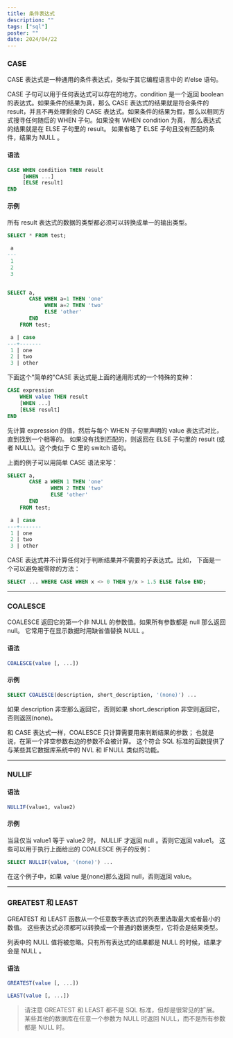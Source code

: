```yaml
---
title: 条件表达式
description: ""
tags: ["sql"]
poster: ""
date: 2024/04/22
---
```


### CASE

CASE 表达式是一种通用的条件表达式，类似于其它编程语言中的 if/else 语句。

CASE 子句可以用于任何表达式可以存在的地方。condition 是一个返回 boolean 的表达式。如果条件的结果为真，那么 CASE 表达式的结果就是符合条件的 result，并且不再处理剩余的 CASE 表达式。如果条件的结果为假，那么以相同方式搜寻任何随后的 WHEN 子句。如果没有 WHEN condition 为真， 那么表达式的结果就是在 ELSE 子句里的 result。 如果省略了 ELSE 子句且没有匹配的条件，结果为 NULL 。

#### 语法

```sql
CASE WHEN condition THEN result
     [WHEN ...]
     [ELSE result]
END
```

#### 示例

所有 result 表达式的数据的类型都必须可以转换成单一的输出类型。

```sql
SELECT * FROM test;

 a
---
 1
 2
 3


SELECT a,
       CASE WHEN a=1 THEN 'one'
            WHEN a=2 THEN 'two'
            ELSE 'other'
       END
    FROM test;

 a | case
---+-------
 1 | one
 2 | two
 3 | other
```

下面这个"简单的"CASE 表达式是上面的通用形式的一个特殊的变种：

```sql
CASE expression
    WHEN value THEN result
    [WHEN ...]
    [ELSE result]
END
```

先计算 expression 的值，然后与每个 WHEN 子句里声明的 value 表达式对比，直到找到一个相等的。 如果没有找到匹配的，则返回在 ELSE 子句里的 result (或者 NULL)。这个类似于 C 里的 switch 语句。

上面的例子可以用简单 CASE 语法来写：

```sql
SELECT a,
       CASE a WHEN 1 THEN 'one'
              WHEN 2 THEN 'two'
              ELSE 'other'
       END
    FROM test;

 a | case
---+-------
 1 | one
 2 | two
 3 | other
```

CASE 表达式并不计算任何对于判断结果并不需要的子表达式。比如， 下面是一个可以避免被零除的方法：

```sql
SELECT ... WHERE CASE WHEN x <> 0 THEN y/x > 1.5 ELSE false END;
```

---

### COALESCE

COALESCE 返回它的第一个非 NULL 的参数值。如果所有参数都是 null 那么返回 null。 它常用于在显示数据时用缺省值替换 NULL 。

#### 语法

```sql
COALESCE(value [, ...])
```

#### 示例

```sql
SELECT COALESCE(description, short_description, '(none)') ...
```

如果 description 非空那么返回它，否则如果 short_description 非空则返回它， 否则返回(none)。

和 CASE 表达式一样，COALESCE 只计算需要用来判断结果的参数； 也就是说，在第一个非空参数右边的参数不会被计算。 这个符合 SQL 标准的函数提供了与某些其它数据库系统中的 NVL 和 IFNULL 类似的功能。

---

### NULLIF

#### 语法

```sql
NULLIF(value1, value2)
```

#### 示例

当且仅当 value1 等于 value2 时， NULLIF 才返回 null 。否则它返回 value1。 这些可以用于执行上面给出的 COALESCE 例子的反例：

```sql
SELECT NULLIF(value, '(none)') ...
```

在这个例子中，如果 value 是(none)那么返回 null，否则返回 value。

---

### GREATEST 和 LEAST

GREATEST 和 LEAST 函数从一个任意数字表达式的列表里选取最大或者最小的数值。 这些表达式必须都可以转换成一个普通的数据类型，它将会是结果类型。

列表中的 NULL 值将被忽略。只有所有表达式的结果都是 NULL 的时候，结果才会是 NULL 。

#### 语法

```sql
GREATEST(value [, ...])
```

```sql
LEAST(value [, ...])
```

> 请注意 GREATEST 和 LEAST 都不是 SQL 标准，但却是很常见的扩展。 某些其他的数据库在任意一个参数为 NULL 时返回 NULL，而不是所有参数都是 NULL 时。
